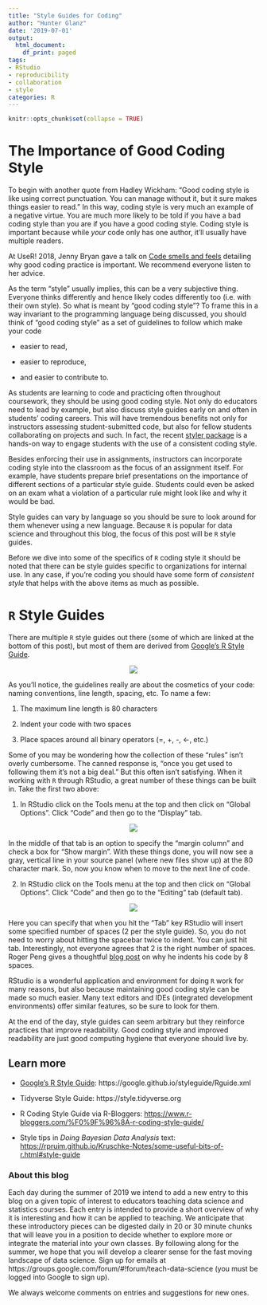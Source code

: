 ```yaml
---
title: "Style Guides for Coding"
author: "Hunter Glanz"
date: '2019-07-01'
output:
  html_document:
    df_print: paged
tags:
- RStudio
- reproducibility
- collaboration
- style
categories: R
---
```


```r
knitr::opts_chunk$set(collapse = TRUE)
```

# The Importance of Good Coding Style

To begin with another quote from Hadley Wickham: "Good coding style is like using correct punctuation. You can manage without it, but it sure makes things easier to read." In this way, coding style is very much an example of a negative virtue. You are much more likely to be told if you have a bad coding style than you are if you have a good coding style. Coding style is important because while *your* code only has one author, it'll usually have multiple readers.

At UseR! 2018, Jenny Bryan gave a talk on [Code smells and feels](https://www.youtube.com/watch?v=7oyiPBjLAWY&feature=youtu.be) detailing why good coding practice is important.  We recommend everyone listen to her advice.  

As the term "style" usually implies, this can be a very subjective thing. Everyone thinks differently and hence likely codes differently too (i.e. with their own style). So what is meant by "good coding style"? To frame this in a way invariant to the programming language being discussed, you should think of "good coding style" as a set of guidelines to follow which make your code

* easier to read,

* easier to reproduce,

* and easier to contribute to.

As students are learning to code and practicing often throughout coursework, they should be using good coding style. Not only do educators need to lead by example, but also discuss style guides early on and often in students' coding careers. This will have tremendous benefits not only for instructors assessing student-submitted code, but also for fellow students collaborating on projects and such. In fact, the recent [styler package](https://www.tidyverse.org/articles/2017/12/styler-1.0.0/) is a hands-on way to engage students with the use of a consistent coding style.

Besides enforcing their use in assignments, instructors can incorporate coding style into the classroom as the focus of an assignment itself. For example, have students prepare brief presentations on the importance of different sections of a particular style guide. Students could even be asked on an exam what a violation of a particular rule might look like and why it would be bad.

Style guides can vary by language so you should be sure to look around for them whenever using a new language. Because `R` is popular for data science and throughout this blog, the focus of this post will be `R` style guides.

Before we dive into some of the specifics of `R` coding style it should be noted that there can be style guides specific to organizations for internal use. In any case, if you're coding you should have some form of *consistent style* that helps with the above items as much as possible.

# `R` Style Guides

There are multiple `R` style guides out there (some of which are linked at the bottom of this post), but most of them are derived from [Google's R Style Guide](https://google.github.io/styleguide/Rguide.xml).

<center>

![](/post/styleguide/googlerstyle.png)

</center>

As you'll notice, the guidelines really are about the cosmetics of your code: naming conventions, line length, spacing, etc. To name a few:

1. The maximum line length is 80 characters

2. Indent your code with two spaces

3. Place spaces around all binary operators (=, +, -, <-, etc.)

Some of you may be wondering how the collection of these "rules" isn't overly cumbersome. The canned response is, "once you get used to following them it's not a big deal." But this often isn't satisfying. When it working with `R` through RStudio, a great number of these things can be built in. Take the first two above:

1. In RStudio click on the Tools menu at the top and then click on "Global Options". Click "Code" and then go to the "Display" tab. 

<center>

![](/post/styleguide/maxlinelength.png)

</center>

In the middle of that tab is an option to specify the "margin column" and check a box for "Show margin". With these things done, you will now see a gray, vertical line in your source panel (where new files show up) at the 80 character mark. So, now you know when to move to the next line of code.

2. In RStudio click on the Tools menu at the top and then click on "Global Options". Click "Code" and then go to the "Editing" tab (default tab).

<center>

![](/post/styleguide/twospacetab.png)

</center>

Here you can specify that when you hit the "Tab" key RStudio will insert some specified number of spaces (2 per the style guide). So, you do not need to worry about hitting the spacebar twice to indent. You can just hit tab.  Interestingly, not everyone agrees that 2 is the right number of spaces.   Roger Peng gives a thoughtful [blog post](https://simplystatistics.org/2018/07/27/why-i-indent-my-code-8-spaces/) on why he indents his code by 8 spaces.

RStudio is a wonderful application and environment for doing `R` work for many reasons, but also because maintaining good coding style can be made so much easier. Many text editors and IDEs (integrated development environments) offer similar features, so be sure to look for them.

At the end of the day, style guides can seem arbitrary but they reinforce practices that improve readability. Good coding style and improved readability are just good computing hygiene that everyone should live by.

## Learn more

* [Google's R Style Guide](https://google.github.io/styleguide/Rguide.xml): https://google.github.io/styleguide/Rguide.xml

* Tidyverse Style Guide: https://style.tidyverse.org

* R Coding Style Guide via R-Bloggers: [https://www.r-bloggers.com/%F0%9F%96%8A-r-coding-style-guide/](https://www.r-bloggers.com/%F0%9F%96%8A-r-coding-style-guide/)

* Style tips in *Doing Bayesian Data Analysis* text: [https://rpruim.github.io/Kruschke-Notes/some-useful-bits-of-r.html#style-guide](https://rpruim.github.io/Kruschke-Notes/some-useful-bits-of-r.html#style-guide)

### About this blog 

Each day during the summer of 2019 we intend to add a new entry to this blog on a given topic of interest to educators teaching data science and statistics courses. Each entry is intended to provide a short overview of why it is interesting and how it can be applied to teaching. We anticipate that these introductory pieces can be digested daily in 20 or 30 minute chunks that will leave you in a position to decide whether to explore more or integrate the material into your own classes. By following along for the summer, we hope that you will develop a clearer sense for the fast moving landscape of data science. Sign up for emails at https://groups.google.com/forum/#!forum/teach-data-science (you must be logged into Google to sign up).

We always welcome comments on entries and suggestions for new ones.

